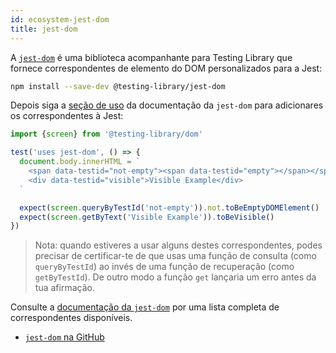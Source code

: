 ```yaml
---
id: ecosystem-jest-dom
title: jest-dom
---
```


A [`jest-dom`][gh] é uma biblioteca acompanhante para Testing Library que fornece correspondentes de elemento do DOM personalizados para a Jest:

```bash npm2yarn
npm install --save-dev @testing-library/jest-dom
```

Depois siga a [seção de uso][gh-usage] da documentação da `jest-dom` para adicionares os correspondentes à Jest:

```jsx
import {screen} from '@testing-library/dom'

test('uses jest-dom', () => {
  document.body.innerHTML = `
    <span data-testid="not-empty"><span data-testid="empty"></span></span>
    <div data-testid="visible">Visible Example</div>
  `

  expect(screen.queryByTestId('not-empty')).not.toBeEmptyDOMElement()
  expect(screen.getByText('Visible Example')).toBeVisible()
})
```

> Nota: quando estiveres a usar alguns destes correspondentes, podes precisar de certificar-te de que usas uma função de consulta (como `queryByTestId`) ao invés de uma função de recuperação (como `getByTestId`). De outro modo a função `get` lançaria um erro antes da tua afirmação.

Consulte a  [documentação da `jest-dom`][gh] por uma lista completa de correspondentes disponíveis.

- [`jest-dom` na GitHub][gh]

[gh]: https://github.com/testing-library/jest-dom
[gh-usage]: https://github.com/testing-library/jest-dom#usage
